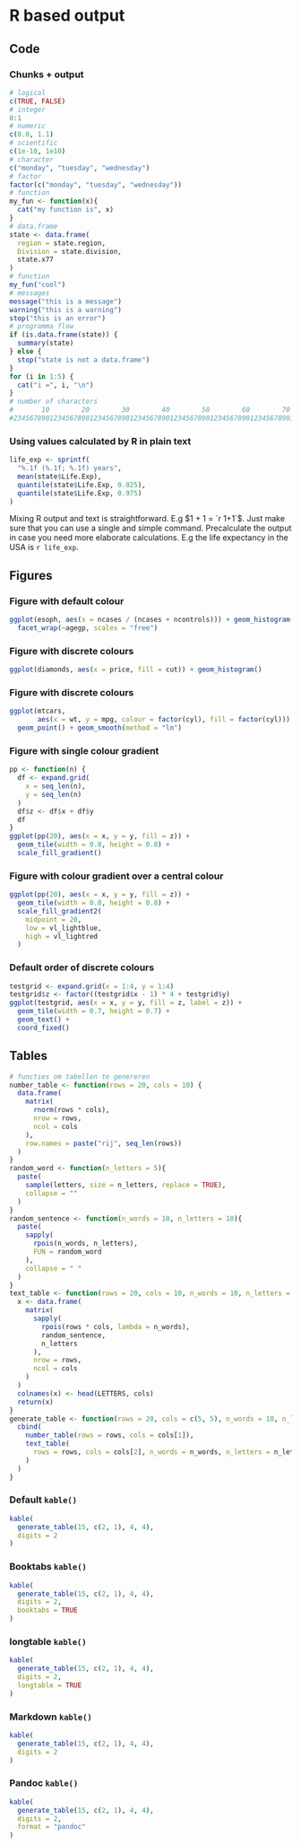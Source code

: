 # R based output

## Code

### Chunks + output {.allowframebreaks}

```r
# logical
c(TRUE, FALSE)
# integer
0:1
# numeric
c(0.0, 1.1)
# scientific
c(1e-10, 1e10)
# character
c("monday", "tuesday", "wednesday")
# factor
factor(c("monday", "tuesday", "wednesday"))
# function
my_fun <- function(x){
  cat("my function is", x)
}
# data.frame
state <- data.frame(
  region = state.region,
  Division = state.division,
  state.x77
)
# function
my_fun("cool")
# messages
message("this is a message")
warning("this is a warning")
stop("this is an error")
# programma flow
if (is.data.frame(state)) {
  summary(state)
} else {
  stop("state is not a data.frame")
}
for (i in 1:5) {
  cat("i =", i, "\n")
}
# number of characters
#       10        20        30        40        50        60        70        80        90       100       110       120
#2345678901234567890123456789012345678901234567890123456789012345678901234567890123456789012345678901234567890123456789012345678901234567890
```

### Using values calculated by R in plain text

```r
life_exp <- sprintf(
  "%.1f (%.1f; %.1f) years",
  mean(state$Life.Exp),
  quantile(state$Life.Exp, 0.025),
  quantile(state$Life.Exp, 0.975)
)
```

Mixing R output and text is straightforward. E.g $1 + 1 = `r 1+1`$. Just make sure that you can use a single and simple command. Precalculate the output in case you need more elaborate calculations. E.g the life expectancy in the USA is `r life_exp`.

## Figures

### Figure with default colour

```r
ggplot(esoph, aes(x = ncases / (ncases + ncontrols))) + geom_histogram() + 
  facet_wrap(~agegp, scales = "free")
```

### Figure with discrete colours

```r
ggplot(diamonds, aes(x = price, fill = cut)) + geom_histogram()
```

### Figure with discrete colours

```r
ggplot(mtcars, 
       aes(x = wt, y = mpg, colour = factor(cyl), fill = factor(cyl))) +
  geom_point() + geom_smooth(method = "lm")
```

### Figure with single colour gradient

```r
pp <- function(n) {
  df <- expand.grid(
    x = seq_len(n),
    y = seq_len(n)
  )
  df$z <- df$x + df$y
  df
}
ggplot(pp(20), aes(x = x, y = y, fill = z)) +
  geom_tile(width = 0.8, height = 0.8) +
  scale_fill_gradient()
```

### Figure with colour gradient over a central colour

```r
ggplot(pp(20), aes(x = x, y = y, fill = z)) +
  geom_tile(width = 0.8, height = 0.8) +
  scale_fill_gradient2(
    midpoint = 20, 
    low = vl_lightblue, 
    high = vl_lightred
  )
```

### Default order of discrete colours

```r
testgrid <- expand.grid(x = 1:4, y = 1:4)
testgrid$z <- factor((testgrid$x - 1) * 4 + testgrid$y)
ggplot(testgrid, aes(x = x, y = y, fill = z, label = z)) +
  geom_tile(width = 0.7, height = 0.7) +
  geom_text() +
  coord_fixed()
```

## Tables

```r
# functies om tabellen te genereren
number_table <- function(rows = 20, cols = 10) {
  data.frame(
    matrix(
      rnorm(rows * cols),
      nrow = rows,
      ncol = cols
    ),
    row.names = paste("rij", seq_len(rows))
  )
}
random_word <- function(n_letters = 5){
  paste(
    sample(letters, size = n_letters, replace = TRUE),
    collapse = ""
  )
}
random_sentence <- function(n_words = 10, n_letters = 10){
  paste(
    sapply(
      rpois(n_words, n_letters), 
      FUN = random_word
    ),
    collapse = " "
  )
}
text_table <- function(rows = 20, cols = 10, n_words = 10, n_letters = 5){
  x <- data.frame(
    matrix(
      sapply(
        rpois(rows * cols, lambda = n_words), 
        random_sentence,
        n_letters
      ),
      nrow = rows,
      ncol = cols
    )
  )
  colnames(x) <- head(LETTERS, cols)
  return(x)
}
generate_table <- function(rows = 20, cols = c(5, 5), n_words = 10, n_letters = 5){
  cbind(
    number_table(rows = rows, cols = cols[1]),
    text_table(
      rows = rows, cols = cols[2], n_words = n_words, n_letters = n_letters
    )
  )
}
```

### Default `kable()`

```r
kable(
  generate_table(15, c(2, 1), 4, 4),
  digits = 2
)
```

### Booktabs `kable()`

```r
kable(
  generate_table(15, c(2, 1), 4, 4),
  digits = 2,
  booktabs = TRUE
)
```

### longtable `kable()`

```r
kable(
  generate_table(15, c(2, 1), 4, 4), 
  digits = 2,
  longtable = TRUE
)
```

### Markdown `kable()`

```r
kable(
  generate_table(15, c(2, 1), 4, 4), 
  digits = 2
)
```

### Pandoc `kable()`

```r
kable(
  generate_table(15, c(2, 1), 4, 4), 
  digits = 2,
  format = "pandoc"
)
```
